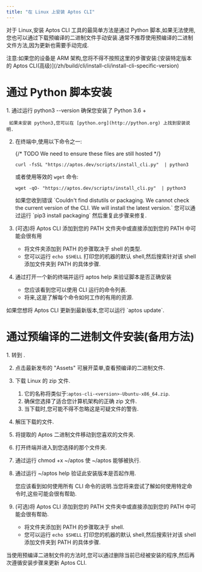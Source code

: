```yaml
---
title: "在 Linux 上安装 Aptos CLI"
---
```


对于 Linux,安装 Aptos CLI 工具的最简单方法是通过 Python 脚本,如果无法使用,您也可以通过下载预编译的二进制文件手动安装.通常不推荐使用预编译的二进制文件方法,因为更新也需要手动完成.


<Aside type="caution">
  注意:如果您的设备是 ARM 架构,您将不得不按照这里的步骤安装:[安装特定版本的 Aptos CLI(高级)](/zh/build/cli/install-cli/install-cli-specific-version)
</Aside>

# 通过 Python 脚本安装

<Steps>
  1. 通过运行 python3 --version 确保您安装了 Python 3.6 +

     如果未安装 python3,您可以在 [python.org](http://python.org) 上找到安装说明.

  2. 在终端中,使用以下命令之一:

     {/* TODO We need to ensure these files are still hosted */}

     ```shellscript filename="Terminal"
     curl -fsSL "https://aptos.dev/scripts/install_cli.py"  | python3
     ```

     或者使用等效的 `wget` 命令:

     ```shellscript filename="Terminal"
     wget -qO- "https://aptos.dev/scripts/install_cli.py"  | python3
     ```

     <Aside type="caution">
       如果您收到错误 `Couldn't find distutils or packaging. We cannot check the current version of the CLI. We will install the latest version.` 您可以通过运行 `pip3 install packaging` 然后重复此步骤来修复.
     </Aside>

  3. (可选)将 Aptos CLI 添加到您的 PATH 文件夹中或直接添加到您的 PATH 中可能会很有用

     - 将文件夹添加到 PATH 的步骤取决于 shell 的类型.
     - 您可以运行 `echo $SHELL` 打印您的机器的默认 shell,然后搜索针对该 shell 添加文件夹到 PATH 的具体步骤.

  4. 通过打开一个新的终端并运行 aptos help 来验证脚本是否正确安装

     - 您应该看到您可以使用 CLI 运行的命令列表.
     - 将来,这是了解每个命令如何工作的有用的资源.
</Steps>

<Aside type="note" emoji="ℹ️">
  如果您想将 Aptos CLI 更新到最新版本,您可以运行 `aptos update`.
</Aside>

# 通过预编译的二进制文件安装(备用方法)

<Steps>
  1. 转到 .

  2. 点击最新发布的 "Assets" 可展开菜单,查看预编译的二进制文件.

  3. 下载 Linux 的 zip 文件.

     1. 它的名称将类似于:`aptos-cli-<version>-Ubuntu-x86_64.zip`.
     2. 确保您选择了适合您计算机架构的正确 zip 文件.
     3. 当下载时,您可能不得不忽略这是可疑文件的警告.

  4. 解压下载的文件.

  5. 将提取的 Aptos 二进制文件移动到您喜欢的文件夹.

  6. 打开终端并进入到您选择的那个文件夹.

  7. 通过运行 chmod +x ~/aptos 使 ~/aptos 能够被执行.

  8. 通过运行 ~/aptos help 验证此安装版本是否起作用.

     您应该看到如何使用所有 CLI 命令的说明.当您将来尝试了解如何使用特定命令时,这些可能会很有帮助.

  9. (可选)将 Aptos CLI 添加到您的 PATH 文件夹中或直接添加到您的 PATH 中可能会很有帮助.

     - 将文件夹添加到 PATH 的步骤取决于 shell.
     - 您可以运行 `echo $SHELL` 打印您的机器的默认 shell,然后搜索针对该 shell 添加文件夹到 PATH 的具体步骤.
</Steps>

<Aside type="note" emoji="ℹ️">
  当使用预编译二进制文件的方法时,您可以通过删除当前已经被安装的程序,然后再次遵循安装步骤来更新 Aptos CLI.
</Aside>
